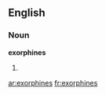 ==English==

===Noun===
'''exorphines'''

# {{plural of|[[exorphine]]}}

[[ar:exorphines]]
[[fr:exorphines]]